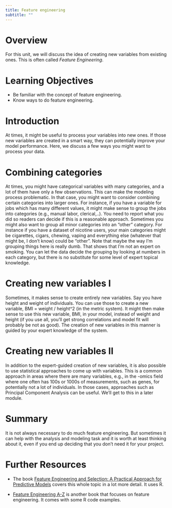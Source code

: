```yaml
---
title: Feature engineering
subtitle: ""
---
```


# Overview

For this unit, we will discuss the idea of creating new variables from existing ones. This is often called _Feature Engineering_.


# Learning Objectives

- Be familiar with the concept of feature engineering.
- Know ways to do feature engineering.


# Introduction

At times, it might be useful to process your variables into new ones. If those new variables are created in a smart way, they can potentially improve your model performance. 
Here, we discuss a few ways you might want to process your data.



# Combining categories

At times, you might have categorical variables with many categories, and a lot of them have only a few observations. This can make the modeling process problematic. In that case, you might want to consider combining certain categories into larger ones. For instance, if you have a variable for jobs which has many different values, it might make sense to group the jobs into categories (e.g., manual labor, clerical,..). You need to report what you did so readers can decide if this is a reasonable approach. Sometimes you might also want to group all minor categories into an "other" category. For instance if you have a dataset of nicotine users, your main categories might be cigarettes, cigars, chewing, vaping and everything else (whatever that might be, I don't know) could be "other". Note that maybe the way I'm grouping things here is really dumb. That shows that I'm not an expert on smoking. You can let the data decide the grouping by looking at numbers in each category, but there is no substitute for some level of expert topical knowledge.


# Creating new variables I

Sometimes, it makes sense to create entirely new variables. Say you have height and weight of individuals. You can use those to create a new variable, BMI = weight / height^2 (in the metric system). It might then make sense to use this new variable, BMI, in your model, instead of weight and height (if you use all, you'll get strong correlations and model fit will probably be not as good). The creation of new variables in this manner is guided by your expert knowledge of the system.


# Creating new variables II

In addition to the expert-guided creation of new variables, it is also possible to use statistical approaches to come up with variables. This is a common approach in areas where there are many variables, e.g., in the -omics field where one often has 100s or 1000s of measurements, such as genes, for potentially not a lot of individuals. In those cases, approaches such as Principal Component Analysis can be useful. We'll get to this in a later module. 



# Summary 

It is not always necessary to do much feature engineering. But sometimes it can help with the analysis and modeling task and it is worth at least thinking about it, even if you end up deciding that you don't need it for your project.



# Further Resources

* The book [Feature Engineering and Selection: A Practical Approach for Predictive Models](https://bookdown.org/max/FES/) covers this whole topic in a lot more detail. It uses R.

* [Feature Engineering A-Z](https://feaz-book.com/) is another book that focuses on feature engineering. It comes with some R code examples.

